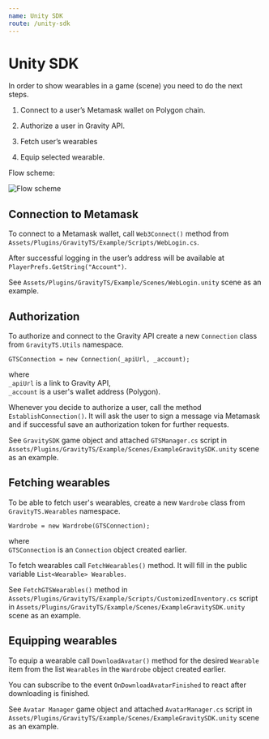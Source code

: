```yaml
---
name: Unity SDK
route: /unity-sdk
---
```


# Unity SDK

In order to show wearables in a game (scene) you need to do the next steps.

1. Connect to a user’s Metamask wallet on Polygon chain.

2. Authorize a user in Gravity API.

3. Fetch user’s wearables

4. Equip selected wearable.

Flow scheme:

<img src="UnityGravitySDKScheme.png" alt="Flow scheme" />

## Connection to Metamask

To connect to a Metamask wallet, call `Web3Connect()` method from `Assets/Plugins/GravityTS/Example/Scripts/WebLogin.cs`.

After successful logging in the user’s address will be available at `PlayerPrefs.GetString("Account")`.

See `Assets/Plugins/GravityTS/Example/Scenes/WebLogin.unity` scene as an example.

## Authorization

To authorize and connect to the Gravity API create a new `Connection` class from `GravityTS.Utils` namespace.

```GTSConnection = new Connection(_apiUrl, _account);```

where<br/>
`_apiUrl` is a link to Gravity API,<br/>
`_account` is a user's wallet address (Polygon).

Whenever you decide to authorize a user, call the method `EstablishConnection()`. It will ask the user to sign a message via Metamask and if successful save an authorization token for further requests.

See `GravitySDK` game object and attached `GTSManager.cs` script in `Assets/Plugins/GravityTS/Example/Scenes/ExampleGravitySDK.unity` scene as an example.

## Fetching wearables

To be able to fetch user's wearables, create a new `Wardrobe` class from `GravityTS.Wearables` namespace.

```Wardrobe = new Wardrobe(GTSConnection);```

where<br/>
`GTSConnection` is an `Connection` object created earlier.

To fetch wearables call `FetchWearables()` method. It will fill in the public variable `List<Wearable> Wearables`.

See `FetchGTSWearables()` method in `Assets/Plugins/GravityTS/Example/Scripts/CustomizedInventory.cs` script in `Assets/Plugins/GravityTS/Example/Scenes/ExampleGravitySDK.unity` scene as an example.

## Equipping wearables

To equip a wearable call `DownloadAvatar()` method for the desired `Wearable` item from the list `Wearables` in the `Wardrobe` object created earlier.

You can subscribe to the event `OnDownloadAvatarFinished` to react after downloading is finished.

See `Avatar Manager` game object and attached `AvatarManager.cs` script in `Assets/Plugins/GravityTS/Example/Scenes/ExampleGravitySDK.unity` scene as an example.